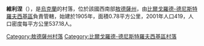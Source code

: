 {{coord|45|59|40|N|30|17|16|E|scale:30000|display=title}}

'''維利涅'''（{{lang-uk|Вільне}}），是[[烏克蘭|烏克蘭]]的村落，位於該國西南部[[敖德薩州|敖德薩州]]，由[[比爾戈羅德-德尼斯特羅夫西基區|比爾戈羅德-德尼斯特羅夫西基區]]負責管轄，始建於1905年，面積0.78平方公里，2001年人口419，人口密度每平方公里537.18人。

{{DEFAULTSORT:Вільне}}
[[Category:敖德薩州村落|Category:敖德薩州村落]]
[[Category:比爾戈羅德-德尼斯特羅夫西基區村落|Category:比爾戈羅德-德尼斯特羅夫西基區村落]]


{{Odessa-geo-stub}}
